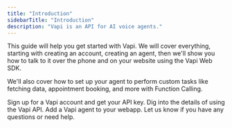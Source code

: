```yaml
---
title: "Introduction"
sidebarTitle: "Introduction"
description: "Vapi is an API for AI voice agents."
---
```


This guide will help you get started with Vapi. We will cover everything, starting with creating an account, creating an agent, then we'll show you how to talk to it over the phone and on your website using the Vapi Web SDK.

We'll also cover how to set up your agent to perform custom tasks like fetching data, appointment booking, and more with Function Calling.

<CardGroup cols={2}>
  <Card title="Create an Account" icon="user" href="https://dashboard.vapi.ai">
    Sign up for a Vapi account and get your API key.
  </Card>
  <Card
    title="Technical Docs"
    icon="book"
    href="http://localhost:3000/api-reference/calls/create-phone-call"
  >
    Dig into the details of using the Vapi API.
  </Card>
  <Card
    title="Vapi Web SDK"
    href="https://github.com/VapiAI/web"
    icon="browser"
  >
    Add a Vapi agent to your webapp.
  </Card>
  <Card
    title="Get Support"
    icon="comments-question"
    href="mailto:support@vapi.ai"
  >
    Let us know if you have any questions or need help.
  </Card>
</CardGroup>
